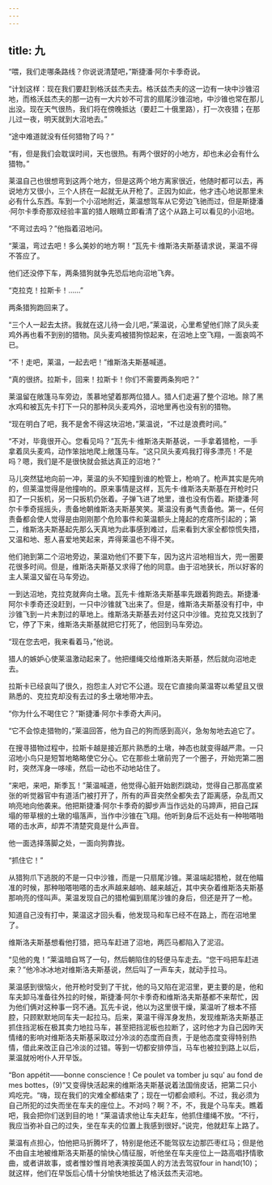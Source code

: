 ```yaml
---
---
---
```

title: 九
---




“喂，我们走哪条路线？你说说清楚吧，”斯捷潘·阿尔卡季奇说。

“计划这样：现在我们要赶到格沃兹杰夫去。格沃兹杰夫的这一边有一块中沙锥沼地，而格沃兹杰夫的那一边有一大片妙不可言的扇尾沙锥沼地，中沙锥也常在那儿出没。现在天气很热，我们将在傍晚抵达（要赶二十俄里路），打一次夜猎；在那儿过一夜，明天就到大沼地去。”

“途中难道就没有任何猎物了吗？”

“有，但是我们会耽误时间，天也很热。有两个很好的小地方，却也未必会有什么猎物。”

莱温自己也很想弯到这两个地方，但是这两个地方离家很近，他随时都可以去，再说地方又很小，三个人挤在一起就无从开枪了。正因为如此，他才违心地说那里未必有什么东西。车到一个小沼地附近，莱温想驾车从它旁边飞驰而过，但是斯捷潘·阿尔卡季奇那双经验丰富的猎人眼睛立即看清了这个从路上可以看见的小沼地。

“不弯过去吗？”他指着沼地问。

“莱温，弯过去吧！多么美妙的地方啊！”瓦先卡·维斯洛夫斯基请求说，莱温不得不答应了。

他们还没停下车，两条猎狗就争先恐后地向沼地飞奔。

“克拉克！拉斯卡！……”

两条猎狗跑回来了。

“三个人一起去太挤。我就在这儿待一会儿吧，”莱温说，心里希望他们除了凤头麦鸡外再也看不到别的猎物。凤头麦鸡被猎狗惊起来，在沼地上空飞翔，一面哀鸣不已。

“不！走吧，莱温，一起去吧！”维斯洛夫斯基喊道。

“真的很挤。拉斯卡，回来！拉斯卡！你们不需要两条狗吧？”

莱温留在敞篷马车旁边，羡慕地望着那两位猎人。猎人们走遍了整个沼地。除了黑水鸡和被瓦先卡打下一只的那种凤头麦鸡外，沼地里再也没有别的猎物。

“现在明白了吧，我不是舍不得这块沼地，”莱温说，“不过是浪费时间。”

“不对，毕竟很开心。您看见吗？”瓦先卡·维斯洛夫斯基说，一手拿着猎枪，一手拿着凤头麦鸡，动作笨拙地爬上敞篷马车。“这只凤头麦鸡我打得多漂亮！不是吗？嗯，我们是不是很快就会抵达真正的沼地？”

马儿突然猛地向前一冲，莱温的头不知撞到谁的枪管上，枪响了。枪声其实是先响的，但莱温觉得是他撞响的。原来事情是这样，瓦先卡·维斯洛夫斯基在开枪时只扣了一只扳机，另一只扳机仍张着。子弹飞进了地里，谁也没有伤着。斯捷潘·阿尔卡季奇摇摇头，责备地朝维斯洛夫斯基笑笑。莱温没有勇气责备他。第一，任何责备都会使人觉得是由刚刚那个危险事件和莱温额头上隆起的疙瘩所引起的；第二，维斯洛夫斯基起先那么天真地为此事感到难过，后来看到大家全都惊慌失措，又温和地、惹人喜爱地笑起来，弄得莱温也不得不笑。

他们驰到第二个沼地旁边，莱温劝他们不要下车，因为这片沼地相当大，兜一圈要花很多时间。但是，维斯洛夫斯基又求得了他的同意。由于沼地狭长，所以好客的主人莱温又留在马车旁边。

一到达沼地，克拉克就奔向土墩。瓦先卡·维斯洛夫斯基率先跟着狗跑去。斯捷潘·阿尔卡季奇还没赶到，一只中沙锥就飞出来了。但是，维斯洛夫斯基没有打中，中沙锥飞到一片未割过的草地上。维斯洛夫斯基去对付这只中沙锥。克拉克又找到了它，停了下来，维斯洛夫斯基就把它打死了，他回到马车旁边。

“现在您去吧，我来看着马，”他说。

猎人的嫉妒心使莱温激动起来了。他把缰绳交给维斯洛夫斯基，然后就向沼地走去。

拉斯卡已经哀叫了很久，抱怨主人对它不公道。现在它直接向莱温寄以希望且又很熟悉的、克拉克却没有去过的多土墩地带冲去。

“你为什么不喝住它？”斯捷潘·阿尔卡季奇大声问。

“它不会惊走猎物的，”莱温回答，他为自己的狗而感到高兴，急匆匆地去追它了。

在搜寻猎物过程中，拉斯卡越是接近那片熟悉的土墩，神态也就变得越严肃。一只沼地小鸟只是短暂地略略使它分心。它在那些土墩前兜了一个圈子，开始兜第二圈时，突然浑身一哆嗦，然后一动也不动地站住了。

“来吧，来吧，斯季瓦！”莱温喊道，他觉得心脏开始剧烈跳动，觉得自己那高度紧张的听觉器官中有道活门被打开了，所有的声音突然全都失去了距离感，杂乱而又响亮地向他袭来。他把斯捷潘·阿尔卡季奇的脚步声当作远处的马蹄声，把自己踩塌的带草根的土墩的塌落声，当作中沙锥在飞翔。他听到身后不远处有一种啪嗒啪嗒的击水声，却弄不清楚究竟是什么声音。

他一面选择落脚之处，一面向狗靠拢。

“抓住它！”

从猎狗爪下逃脱的不是一只中沙锥，而是一只扇尾沙锥。莱温端起猎枪，就在他瞄准的时候，那种啪嗒啪嗒的击水声越来越响、越来越近，其中夹杂着维斯洛夫斯基那响亮的怪叫声。莱温发现自己的猎枪偏到扇尾沙锥的身后，但还是开了一枪。

知道自己没有打中，莱温这才回头看，他发现马和车已经不在路上，而在沼地里了。

维斯洛夫斯基想看他打猎，把马车赶进了沼地，两匹马都陷入了泥沼。

“见他的鬼！”莱温暗自骂了一句，然后朝陷住的轻便马车走去。“您干吗把车赶进来？”他冷冰冰地对维斯洛夫斯基说，然后叫了一声车夫，就动手拉马。

莱温感到很恼火，他开枪时受到了干扰，他的马又陷在泥沼里，更主要的是，他和车夫卸马准备往外拉的时候，斯捷潘·阿尔卡季奇和维斯洛夫斯基都不来帮忙，因为他们俩对这种事一窍不通。瓦先卡说，他以为这里很干燥，莱温听了根本不搭腔，只顾默默地同车夫一起拉马。后来，莱温干得浑身发热，发现维斯洛夫斯基正抓住挡泥板在极其卖力地拉马车，甚至把挡泥板也拉断了，这时他才为自己因昨天情绪的影响对维斯洛夫斯基采取过分冷淡的态度而自责，于是他态度变得特别热情，借此来改正自己冷淡的过错。等到一切都安排停当，马车也被拉到路上以后，莱温就吩咐仆人开早饭。

“Bon appétit——bonne conscience！Ce poulet va tomber ju squ' au fond de mes bottes，(9)”又变得快活起来的维斯洛夫斯基说着法国俏皮话，把第二只小鸡吃完。“嗨，现在我们的灾难全都结束了；现在一切都会顺利。不过，我必须为自己所犯的过失而坐在车夫的座位上。不对吗？啊？不，不，我是个马车夫。瞧着吧，我会把你们送到目的地！”莱温请求他让车夫赶车，他抓住缰绳不放。“不行，我应当弥补自己的过失，坐在车夫的位置上我感到很好。”说完，他就赶车上路了。

莱温有点担心，怕他把马折腾坏了，特别是他还不能驾驭左边那匹枣红马；但是他不由自主地被维斯洛夫斯基的愉快心情征服，听他坐在车夫座位上一路高唱抒情歌曲，或者讲故事，或者惟妙惟肖地表演按英国人的方法去驾驭four in hand(10)；就这样，他们在早饭后心情十分愉快地抵达了格沃兹杰夫沼地。